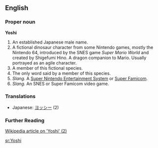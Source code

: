 ==English==

===Proper noun===
'''Yoshi'''

#An established Japanese male name.
#A fictional dinosaur character from some Nintendo games, mostly the Nintendo 64, introduced by the SNES game ''Super Mario World'' and created by Shigefumi Hino. A dragon companion to Mario. Usually portrayed as an agile character.
#A member of this fictional species.
#The only word said by a member of this species.
#''Slang.'' A [[Super Nintendo Entertainment System]] or [[Super Famicom]].
#''Slang.'' An SNES or Super Famicom video game.

===Translations===
*Japanese: [[ヨッシー]] (2)

===Further Reading===

[http://en.wikipedia.org/wiki/Yoshi Wikipedia article on 'Yoshi' (2)]

[[sr:Yoshi]]
